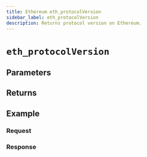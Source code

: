 ```yaml
---
title: Ethereum eth_protocolVersion
sidebar_label: eth_protocolVersion
description: Returns protocol version on Ethereum.
---
```




# `eth_protocolVersion`

<Description />

## Parameters


<Params />

## Returns


<Returns />

## Example


<Example />

### Request


<Request />

### Response


<Response />
